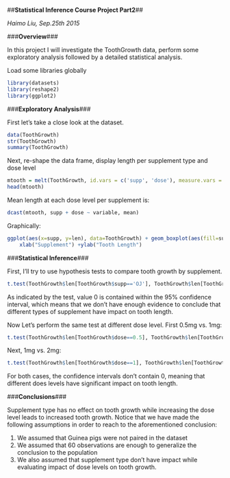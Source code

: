 ##**Statistical Inference Course Project Part2**##

*Haimo Liu, Sep.25th 2015*

###**Overview**###

In this project I will investigate the ToothGrowth data, perform some exploratory analysis followed by a detailed statistical analysis.

Load some libraries globally

```r
library(datasets)
library(reshape2)
library(ggplot2)
```

###**Exploratory Analysis**###

First let's take a close look at the dataset.

```r
data(ToothGrowth)
str(ToothGrowth)
summary(ToothGrowth)
```

Next, re-shape the data frame, display length per supplement type and dose level

```r
mtooth = melt(ToothGrowth, id.vars = c('supp', 'dose'), measure.vars = 'len')
head(mtooth)
```

Mean length at each dose level per supplement is: 

```r
dcast(mtooth, supp + dose ~ variable, mean)
```

Graphically:

```r
ggplot(aes(x=supp, y=len), data=ToothGrowth) + geom_boxplot(aes(fill=supp))+ 
    xlab("Supplement") +ylab("Tooth Length")
```


###**Statistical Inference**###

First, I'll try to use hypothesis tests to compare tooth growth by supplement.

```r
t.test(ToothGrowth$len[ToothGrowth$supp=='OJ'], ToothGrowth$len[ToothGrowth$supp=='VC'], paired = FALSE, var.equal = FALSE)
```

As indicated by the test, value 0 is contained within the 95% confidence interval, which means that we don't have enough evidence to conclude that different types of supplement have impact on tooth length.

Now Let's perform the same test at different dose level. First 0.5mg vs. 1mg:

```r
t.test(ToothGrowth$len[ToothGrowth$dose==0.5], ToothGrowth$len[ToothGrowth$dose==1], paired = FALSE, var.equal = TRUE)
```

Next, 1mg vs. 2mg:

```r
t.test(ToothGrowth$len[ToothGrowth$dose==1], ToothGrowth$len[ToothGrowth$dose==2], paired = FALSE, var.equal = TRUE)

```

For both cases, the confidence intervals don't contain 0, meaning that different does levels have significant impact on tooth length.


###**Conclusions**###

Supplement type has no effect on tooth growth while increasing the dose level leads to increased tooth growth. Notice that we have made the following assumptions in order to reach to the aforementioned conclusion:

1. We assumed that Guinea pigs were not paired in the dataset
2. We assumed that 60 observations are enough to generalize the conclusion to the population
3. We also assumed that supplement type don't have impact while evaluating impact of dose levels on tooth growth.











